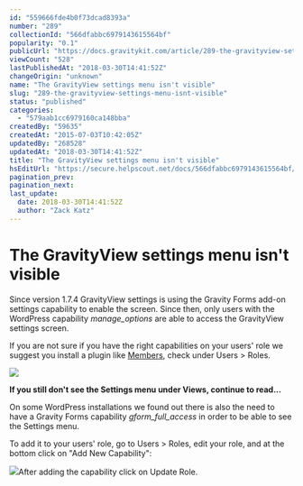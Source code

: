 ```yaml
---
id: "559666fde4b0f73dcad8393a"
number: "289"
collectionId: "566dfabbc6979143615564bf"
popularity: "0.1"
publicUrl: "https://docs.gravitykit.com/article/289-the-gravityview-settings-menu-isnt-visible"
viewCount: "528"
lastPublishedAt: "2018-03-30T14:41:52Z"
changeOrigin: "unknown"
name: "The GravityView settings menu isn't visible"
slug: "289-the-gravityview-settings-menu-isnt-visible"
status: "published"
categories: 
  - "579aab1cc6979160ca148bba"
createdBy: "59635"
createdAt: "2015-07-03T10:42:05Z"
updatedBy: "268528"
updatedAt: "2018-03-30T14:41:52Z"
title: "The GravityView settings menu isn't visible"
hsEditUrl: "https://secure.helpscout.net/docs/566dfabbc6979143615564bf/article/559666fde4b0f73dcad8393a"
pagination_prev: 
pagination_next: 
last_update:
  date: 2018-03-30T14:41:52Z
  author: "Zack Katz"
---
```


# The GravityView settings menu isn't visible

Since version 1.7.4 GravityView settings is using the Gravity Forms add-on settings capability to enable the screen. Since then, only users with the WordPress capability *manage\_options* are able to access the GravityView settings screen.

If you are not sure if you have the right capabilities on your users' role we suggest you install a plugin like [Members](https://wordpress.org/plugins/members/), check under Users &gt; Roles.

![](https://s3.amazonaws.com/helpscout.net/docs/assets/54c58489e4b051242988532c/images/5596726ee4b0f73dcad83988/file-496mAz68OG.png)

**If you still don't see the Settings menu under Views, continue to read...**

On some WordPress installations we found out there is also the need to have a Gravity Forms capability *gform\_full\_access* in order to be able to see the Settings menu.

To add it to your users' role, go to Users &gt; Roles, edit your role, and at the bottom click on "Add New Capability":

![](https://s3.amazonaws.com/helpscout.net/docs/assets/54c58489e4b051242988532c/images/55967439e4b0f73dcad8399d/file-EHOFDKSGJU.png)After adding the capability click on Update Role.
